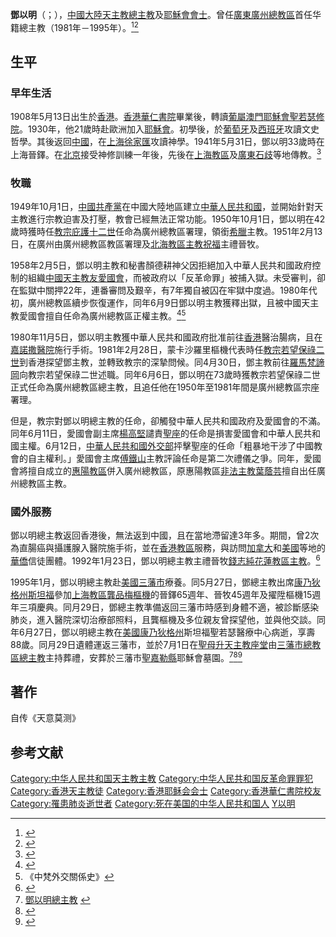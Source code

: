 {{Infobox Christian leader
| type             = archbishop
| honorific-prefix = [[耶穌會|耶穌會會士]]
| name             = 鄧以明<br>Dominic Tang Yee-ming
| title            =[[天主教廣州總教區|前廣州總教區總主教]]
| image            = Dominic Tang Yee Ming.jpg
| image_size       = 
| province         = 
| diocese          = [[天主教廣州總教區|廣州總教區]]
| see              = 
| appointed        = 1981年5月26日
| term_start       = 
| term_end         = 1995年6月27日
| predecessor      = [[魏暢茂|魏暢茂]] ([[教座從缺|教座從缺]]34年)
| successor        = [[甘俊邱|甘俊邱]] (教座從缺12年)
| other_post       = 
| ordination       = 1941年5月31日
| ordained_by      = 
| consecration     = 1951年2月13日
| consecrated_by   = [[祝福_(主教)|祝福]]
| cardinal         = 
| created_cardinal_by = 
| rank             =  
| period           = 
| birth_name       =
| other_names      =
| birth_date       = 1908年5月13日
| birth_place      = {{HKG-1910}}
| death_date       = {{death date and age|1995|6|27|1908|5|13}}
| death_place      = {{USA}}[[康乃狄克州|康乃狄克州]][[斯坦福_(康乃狄克州)|史丹佛]]聖若瑟醫療中心
| religion         = [[天主教|天主教]]
| residence        = 
| profession       =
| alma_mater       = 
| nationality      =
| previous_post    = {{unbulleted list|廣州總教區宗座署理（1950年－1981年）|領銜[[希臘|希臘]]{{link-it|埃拉提亞教區|Diocesi di Elatea}}主教 （1950年－1981年）}}
| motto            = 
| signature        = 
| coat_of_arms     = Coat of arms of Dominic Tang Yee Ming.svg
}}
'''鄧以明'''（{{lang-en|Dominic Tang Yee-ming}}；{{bd|1908年|5月13日|1995年|6月27日|catIdx=鄧以明}}），[[中國大陸|中國大陸]][[天主教|天主教]][[天主教華人主教列表|總主教]]及[[耶穌會|耶穌會會士]]。曾任[[廣東|廣東]][[天主教廣州總教區|廣州總教區]]首任华籍總主教（1981年－1995年）。<ref>{{Cite web |url=http://www.gcatholic.org/dioceses/diocese/cant0.htm |title=Metropolitan Archdiocese of Guangzhou 廣州 |access-date=2022年1月2日 |archive-date=2013年10月20日 |archive-url=https://web.archive.org/web/20131020144347/http://www.gcatholic.org/dioceses/diocese/cant0.htm |dead-url=no }}</ref><ref>{{Cite web |url=http://www.catholic-hierarchy.org/bishop/btang.html |title=Archbishop Dominic Tang Yee-ming (Deng Yiming), S.J. † |access-date=2021年4月7日 |archive-date=2014年2月20日 |archive-url=https://web.archive.org/web/20140220203605/http://www.catholic-hierarchy.org/bishop/btang.html |dead-url=no }}</ref>

==生平==
===早年生活===
1908年5月13日出生於[[英屬香港|香港]]。[[香港華仁書院|香港華仁書院]]畢業後，轉讀[[葡屬澳門|葡屬澳門]][[聖若瑟修院及聖堂|耶穌會聖若瑟修院]]。1930年，他21歲時赴歐洲加入[[耶穌會|耶穌會]]。初學後，於[[葡萄牙|葡萄牙]]及[[西班牙|西班牙]]攻讀文史哲學。其後返回[[中華民國大陸時期|中國]]，在[[上海|上海]][[徐家匯|徐家匯]]攻讀神學。1941年5月31日，鄧以明33歲時在上海晉鐸。在[[北京|北京]]接受神修訓練一年後，先後在[[天主教上海教區|上海教區]]及[[廣東|廣東]][[石歧|石歧]]等地傳教。<ref>{{Cite web |url=https://archives.catholic.org.hk/In%20Memoriam/Clergy-Brother/D-Tang.htm |title=廣州教區首長  鄧以明總主教 公開發表聲明  切願返穗為祖國作出貢獻 |access-date=1981年6月26日 |archive-date=2022年2月26日 |publisher=[[公教報|公教報]] |archive-url=https://web.archive.org/web/20220226134146/https://archives.catholic.org.hk/In%20Memoriam/Clergy-Brother/D-Tang.htm |dead-url=no }}</ref>

===牧職===
1949年10月1日，[[中國共產黨|中國共產黨]]在中國大陸地區建立[[中華人民共和國|中華人民共和國]]，並開始針對天主教進行宗教迫害及打壓，教會已經無法正常功能。1950年10月1日，鄧以明在42歲時獲時任[[教宗|教宗]][[庇護十二世|庇護十二世]]任命為廣州總教區署理，領銜[[希臘|希臘]]{{link-it|埃拉提亞教區|Diocesi di Elatea}}主教。1951年2月13日，在廣州由廣州總教區教區署理及[[天主教北海教區|北海教區主教]][[祝福_(主教)|祝福]]主禮晉牧。

1958年2月5日，鄧以明主教和秘書顏德耕神父因拒絕加入中華人民共和國政府控制的組織[[中國天主教愛國會|中國天主教友愛國會]]，而被政府以「反革命罪」被捕入獄。未受審判，卻在監獄中關押22年，連番審問及艱辛，有7年獨自被囚在牢獄中度過。1980年代初，廣州總教區續步恢復運作，同年6月9日鄧以明主教獲釋出獄，且被中國天主教愛國會擅自任命為廣州總教區正權主教。<ref>{{Cite web |url=http://news.bbc.co.uk/chinese/trad/hi/newsid_6270000/newsid_6273500/6273547.stm |title=梵蒂岡“同意”中國任命廣州主教 |access-date=2007-01-18|archive-date=2019年7月24日 |publisher=[[BBC中文網|BBC中文網]] |archive-url=https://web.archive.org/web/20190724161308/http://news.bbc.co.uk/chinese/trad/hi/newsid_6270000/newsid_6273500/6273547.stm |dead-url=no }}</ref><ref>《中梵外交關係史》</ref>

1980年11月5日，鄧以明主教獲中華人民共和國政府批准前往[[英屬香港|香港]]醫治腸病，且在[[嘉諾撒醫院|嘉諾撒醫院]]施行手術。1981年2月28日，蒙卡沙羅里樞機代表時任[[教宗|教宗]][[若望保祿二世|若望保祿二世]]到香港探望鄧主教，並轉致教宗的深摯問候。同4月30日，鄧主教前往[[羅馬|羅馬]][[梵諦岡|梵諦岡]]向教宗若望保祿二世述職。同年6月6日，鄧以明在73歲時獲教宗若望保祿二世正式任命為廣州總教區總主教，且追任他在1950年至1981年間是廣州總教區宗座署理。

但是，教宗對鄧以明總主教的任命，卻觸發中華人民共和國政府及愛國會的不滿。同年6月11日，愛國會副主席[[楊高堅|楊高堅]]譴責[[聖座|聖座]]的任命是損害愛國會和中華人民共和國主權。6月12日，[[中華人民共和國外交部|中華人民共和國外交部]]抨擊聖座的任命「粗暴地干涉了中國教會的自主權利。」愛國會主席[[傅鐵山|傅鐵山]]主教評論任命是第二次禮儀之爭。同年，愛國會將擅自成立的[[天主教惠陽教區|惠陽教區]]併入廣州總教區，原惠陽教區[[中國自選自聖主教列表|非法主教]][[葉蔭芸|葉蔭芸]]擅自出任廣州總教區主教。

===國外服務===
鄧以明總主教返回香港後，無法返到中國，且在當地滯留達3年多。期間，曾2次為直腸癌與攝護腺入醫院施手術，並在[[天主教香港教區|香港教區]]服務，與訪問[[加拿大|加拿大]]和[[美國|美國]]等地的[[華僑|華僑]]信徒團體。1992年1月23日，鄧以明總主教主禮晉牧[[錢志純|錢志純]][[天主教花蓮教區|花蓮教區主教]]。<ref>{{Cite web |url= |title=忍受苦難的模範‧最高信仰的標竿 鄧以明總主教美國之行 |access-date=1984年3月30日 |archive-date=1984年3月30日|publisher=[[公教報|公教報]] |archive-url=|dead-url=no }}</ref>

1995年1月，鄧以明總主教赴[[美國|美國]][[三藩市|三藩市]]療養。同5月27日，鄧總主教出席[[康乃狄格州|康乃狄格州]][[斯坦福_(康涅狄格州)|斯坦福]]參加[[天主教上海教區|上海教區]][[龔品梅|龔品梅]][[樞機|樞機]]的晉鐸65週年、晉牧45週年及擢陞樞機15週年三項慶典。同月29日，鄧總主教準備返回三藩市時感到身體不適，被診斷感染肺炎，進入醫院深切治療部照料，且龔樞機及多位親友曾探望他，並與他交談。同年6月27日，鄧以明總主教在[[美國|美國]][[康乃狄格州|康乃狄格州]]斯坦福聖若瑟醫療中心病逝，享壽88歲。同月29日遺體運返三藩市，並於7月1日在[[聖母升天主教座堂_(三藩市)|聖母升天主教座堂]]由[[天主教三藩市總教區|三藩市總教區總主教]]{{link-en|若望·拉斐爾·崑恩|John R. Quinn}}主持葬禮，安葬於三藩市[[聖嘉勒縣|聖嘉勒縣]]耶穌會墓園。<ref>[http://archives.catholic.org.hk/memory/D-Tang.htm 鄧以明總主教] {{webarchive|url=https://web.archive.org/web/20080512104705/http://archives.catholic.org.hk/memory/D-Tang.htm |date=2008-05-12 }}</ref><ref>{{Cite web |url= |title=鄧以明總主教病逝美國 終身堅守信仰竭盡牧職 |access-date=1995年6月30日 |archive-date=1995年6月30日|publisher=[[公教報|公教報]] |archive-url=|dead-url=no }}</ref><ref>{{Cite journal |author=[[天主教香港教區|天主教香港教區]][[聖神修院|聖神研究中心]]|author2= |author3= |url= |title=1995年中國天主教教會大事回顧 |journal=鼎 |year=1996年 |volume= |issue=夏季刊 |pages=}}</ref>

==著作==
自传《天意莫测》

==参考文献==
<div class="references-small">
<references />
</div>

{{Authority control}}
{{DEFAULTSORT:D}}
[[Category:中华人民共和国天主教主教|Category:中华人民共和国天主教主教]]
[[Category:中华人民共和国反革命罪罪犯|Category:中华人民共和国反革命罪罪犯]]
[[Category:香港天主教徒|Category:香港天主教徒]]
[[Category:香港耶稣会会士|Category:香港耶稣会会士]]
[[Category:香港華仁書院校友|Category:香港華仁書院校友]]
[[Category:罹患肺炎逝世者|Category:罹患肺炎逝世者]]
[[Category:死在美国的中华人民共和国人|Category:死在美国的中华人民共和国人]]
[[Category:邓姓|Y以明]]